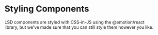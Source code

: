 
<Meta title="Overview/Styling Components" />

# Styling Components

LSD components are styled with CSS-in-JS using the @emotion/react library, but we've made sure that you can still style them however you like.
